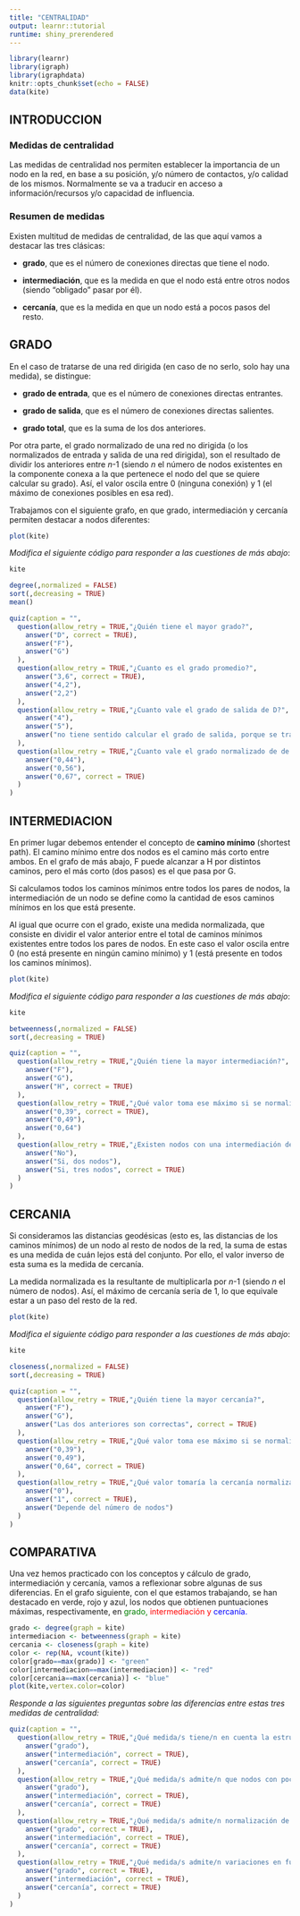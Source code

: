 ```yaml
---
title: "CENTRALIDAD"
output: learnr::tutorial
runtime: shiny_prerendered
---
```


```r
library(learnr)
library(igraph)
library(igraphdata)
knitr::opts_chunk$set(echo = FALSE)
data(kite)
```


## INTRODUCCION

### Medidas de centralidad 

Las medidas de centralidad nos permiten establecer la importancia de un nodo en la red, en base a su posición, y/o número de contactos, y/o calidad de los mismos. Normalmente se va a traducir en acceso a información/recursos y/o capacidad de influencia.

### Resumen de medidas

Existen multitud de medidas de centralidad, de las que aquí vamos a destacar las tres clásicas:

* **grado**, que es el número de conexiones directas que tiene el nodo.  

* **intermediación**, que es la medida en que el nodo está entre otros nodos (siendo "obligado" pasar por él).  

* **cercanía**, que es la medida en que un nodo está a pocos pasos del resto.

## GRADO

En el caso de tratarse de una red dirigida (en caso de no serlo, solo hay una medida), se distingue:

* **grado de entrada**, que es el número de conexiones directas entrantes.

* **grado de salida**, que es el número de conexiones directas salientes.

* **grado total**, que es la suma de los dos anteriores.

Por otra parte, el grado normalizado de una red no dirigida (o los normalizados de entrada y salida de una red dirigida), son el resultado de dividir los anteriores entre *n*-1 (siendo *n* el número de nodos existentes en la componente conexa a la que pertenece el nodo del que se quiere calcular su grado). Así, el valor oscila entre 0 (ninguna conexión) y 1 (el máximo de conexiones posibles en esa red).

Trabajamos con el siguiente grafo, en que grado, intermediación y cercanía permiten destacar a nodos diferentes:

```r
plot(kite)
```

*Modifica el siguiente código para responder a las cuestiones de más abajo*:

```r
kite
```

```r
degree(,normalized = FALSE)
sort(,decreasing = TRUE)
mean()
```


```r
quiz(caption = "",
  question(allow_retry = TRUE,"¿Quién tiene el mayor grado?",
    answer("D", correct = TRUE),
    answer("F"),
    answer("G")
  ),
  question(allow_retry = TRUE,"¿Cuanto es el grado promedio?",
    answer("3,6", correct = TRUE),
    answer("4,2"),
    answer("2,2")
  ),
  question(allow_retry = TRUE,"¿Cuanto vale el grado de salida de D?",
    answer("4"),
    answer("5"),
    answer("no tiene sentido calcular el grado de salida, porque se trata de una red no dirigida", correct = TRUE)
  ),
  question(allow_retry = TRUE,"¿Cuanto vale el grado normalizado de de D?",
    answer("0,44"),
    answer("0,56"),
    answer("0,67", correct = TRUE)
  )
)
```

## INTERMEDIACION

En primer lugar debemos entender el concepto de **camino mínimo** (shortest path). El camino mínimo entre dos nodos es el camino más corto entre ambos. En el grafo de más abajo, F puede alcanzar a H por distintos caminos, pero el más corto (dos pasos) es el que pasa por G.

Si calculamos todos los caminos mínimos entre todos los pares de nodos, la intermediación de un nodo se define como la cantidad de esos caminos mínimos 
en los que está presente.

Al igual que ocurre con el grado, existe una medida normalizada, que consiste en dividir el valor anterior entre el total de caminos mínimos existentes entre todos los pares de nodos. En este caso el valor oscila entre 0 (no está presente en ningún camino mínimo) y 1 (está presente en todos los caminos mínimos).


```r
plot(kite)
```

*Modifica el siguiente código para responder a las cuestiones de más abajo*:

```r
kite
```

```r
betweenness(,normalized = FALSE)
sort(,decreasing = TRUE)
```


```r
quiz(caption = "",
  question(allow_retry = TRUE,"¿Quién tiene la mayor intermediación?",
    answer("F"),
    answer("G"),
    answer("H", correct = TRUE)
  ),
  question(allow_retry = TRUE,"¿Qué valor toma ese máximo si se normaliza?",
    answer("0,39", correct = TRUE),
    answer("0,49"),
    answer("0,64")
  ),
  question(allow_retry = TRUE,"¿Existen nodos con una intermediación de 0?",
    answer("No"),
    answer("Si, dos nodos"),
    answer("Si, tres nodos", correct = TRUE)
  )
)
```


## CERCANIA

Si consideramos las distancias geodésicas (esto es, las distancias de los caminos mínimos) de un nodo al resto de nodos de la red, la suma de estas es una medida de cuán lejos está del conjunto. Por ello, el valor inverso de esta suma es la medida de cercanía.

La medida normalizada es la resultante de multiplicarla por *n*-1 (siendo *n* el número de nodos). Así, el máximo de cercanía sería de 1, lo que equivale estar a un paso del resto de la red.


```r
plot(kite)
```

*Modifica el siguiente código para responder a las cuestiones de más abajo*:

```r
kite
```

```r
closeness(,normalized = FALSE)
sort(,decreasing = TRUE)
```


```r
quiz(caption = "",
  question(allow_retry = TRUE,"¿Quién tiene la mayor cercanía?",
    answer("F"),
    answer("G"),
    answer("Las dos anteriores son correctas", correct = TRUE)
  ),
  question(allow_retry = TRUE,"¿Qué valor toma ese máximo si se normaliza?",
    answer("0,39"),
    answer("0,49"),
    answer("0,64", correct = TRUE)
  ),
  question(allow_retry = TRUE,"¿Qué valor tomaría la cercanía normalizada del hub -o nodo central- en un grafo de estrella?",
    answer("0"),
    answer("1", correct = TRUE),
    answer("Depende del número de nodos")
  )
)
```

## COMPARATIVA

Una vez hemos practicado con los conceptos y cálculo de grado, intermediación y cercanía, vamos a reflexionar sobre algunas de sus diferencias. En el grafo siguiente, con el que estamos trabajando, se han destacado en verde, rojo y azul, los nodos que obtienen puntuaciones máximas, respectivamente, en <span style="color:green;">grado<span/>, <span style="color:red;">intermediación<span/> y <span style="color:blue;">cercanía<span/>.

```r
grado <- degree(graph = kite)
intermediacion <- betweenness(graph = kite)
cercania <- closeness(graph = kite)
color <- rep(NA, vcount(kite))
color[grado==max(grado)] <- "green"
color[intermediacion==max(intermediacion)] <- "red"
color[cercania==max(cercania)] <- "blue"
plot(kite,vertex.color=color)
```

*Responde a las siguientes preguntas sobre las diferencias entre estas tres medidas de centralidad:*

```r
quiz(caption = "",
  question(allow_retry = TRUE,"¿Qué medida/s tiene/n en cuenta la estructura global de la red?",
    answer("grado"),
    answer("intermediación", correct = TRUE),
    answer("cercanía", correct = TRUE)
  ),
  question(allow_retry = TRUE,"¿Qué medida/s admite/n que nodos con pocos contactos directos aparezcan destacados?",
    answer("grado"),
    answer("intermediación", correct = TRUE),
    answer("cercanía", correct = TRUE)
  ),
  question(allow_retry = TRUE,"¿Qué medida/s admite/n normalización de las puntuaciones originales?",
    answer("grado", correct = TRUE),
    answer("intermediación", correct = TRUE),
    answer("cercanía", correct = TRUE)
  ),
  question(allow_retry = TRUE,"¿Qué medida/s admite/n variaciones en función de si la red es o no dirigida?",
    answer("grado", correct = TRUE),
    answer("intermediación", correct = TRUE),
    answer("cercanía", correct = TRUE)
  )
)
```

